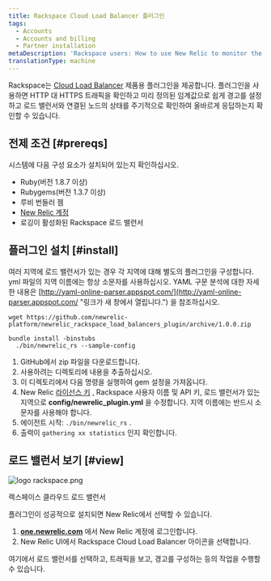 ```yaml
---
title: Rackspace Cloud Load Balancer 플러그인
tags:
  - Accounts
  - Accounts and billing
  - Partner installation
metaDescription: 'Rackspace users: How to use New Relic to monitor the performance of your Rackspace Cloud Load Balancer.'
translationType: machine
---
```



Rackspace는 [Cloud Load Balancer](http://www.rackspace.com/cloud/load-balancing/ "링크가 새 창에서 열립니다.") 제품용 플러그인을 제공합니다. 플러그인을 사용하면 HTTP 대 HTTPS 트래픽을 확인하고 미리 정의된 임계값으로 쉽게 경고를 설정하고 로드 밸런서와 연결된 노드의 상태를 주기적으로 확인하여 올바르게 응답하는지 확인할 수 있습니다.

## 전제 조건 [#prereqs]

시스템에 다음 구성 요소가 설치되어 있는지 확인하십시오.

* Ruby(버전 1.8.7 이상)
* Rubygems(버전 1.3.7 이상)
* 루비 번들러 젬
* [New Relic 계정](http://newrelic.com/signup "링크가 새 창에서 열립니다.")
* 로깅이 활성화된 Rackspace 로드 밸런서

## 플러그인 설치 [#install]

여러 지역에 로드 밸런서가 있는 경우 각 지역에 대해 별도의 플러그인을 구성합니다. yml 파일의 지역 이름에는 항상 소문자를 사용하십시오. YAML 구문 분석에 대한 자세한 내용은 [http://yaml-online-parser.appspot.com/](http://yaml-online-parser.appspot.com/ "링크가 새 창에서 열립니다.") 을 참조하십시오.

```
wget https://github.com/newrelic-platform/newrelic_rackspace_load_balancers_plugin/archive/1.0.0.zip
```

```
bundle install -binstubs
  ./bin/newrelic_rs --sample-config
```

1. GitHub에서 zip 파일을 다운로드합니다.
2. 사용하려는 디렉토리에 내용을 추출하십시오.
3. 이 디렉토리에서 다음 명령을 실행하여 gem 설정을 가져옵니다.
4. New Relic [라이선스 키](/docs/subscriptions/license-key) , Rackspace 사용자 이름 및 API 키, 로드 밸런서가 있는 지역으로 **config/newrelic_plugin.yml** 을 수정합니다. 지역 이름에는 반드시 소문자를 사용해야 합니다.
5. 에이전트 시작: `./bin/newrelic_rs` .
6. 출력이 `gathering xx statistics` 인지 확인합니다.

## 로드 밸런서 보기 [#view]

<img title="logo rackspace.png" alt="logo rackspace.png" src={accountsRackspace}/>

랙스페이스 클라우드 로드 밸런서

플러그인이 성공적으로 설치되면 New Relic에서 선택할 수 있습니다.

1. **[one.newrelic.com](https://one.newrelic.com/all-capabilities)** 에서 New Relic 계정에 로그인합니다.
2. New Relic UI에서 Rackspace Cloud Load Balancer 아이콘을 선택합니다.

여기에서 로드 밸런서를 선택하고, 트래픽을 보고, 경고를 구성하는 등의 작업을 수행할 수 있습니다.